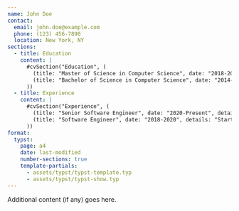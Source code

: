 ```yaml
---
name: John Doe
contact:
  email: john.doe@example.com
  phone: (123) 456-7890
  location: New York, NY
sections:
  - title: Education
    content: |
      #cvSection("Education", (
        (title: "Master of Science in Computer Science", date: "2018-2020", details: "University of Example, GPA: 3.8/4.0"),
        (title: "Bachelor of Science in Computer Science", date: "2014-2018", details: "Example State University, GPA: 3.7/4.0"),
      ))
  - title: Experience
    content: |
      #cvSection("Experience", (
        (title: "Senior Software Engineer", date: "2020-Present", details: "Tech Corp Inc., Led development of..."),
        (title: "Software Engineer", date: "2018-2020", details: "Startup Ltd., Developed and maintained..."),
      ))
format:
  typst:
    page: a4
    date: last-modified
    number-sections: true
    template-partials:
      - assets/typst/typst-template.typ
      - assets/typst/typst-show.typ
---
```


Additional content (if any) goes here.